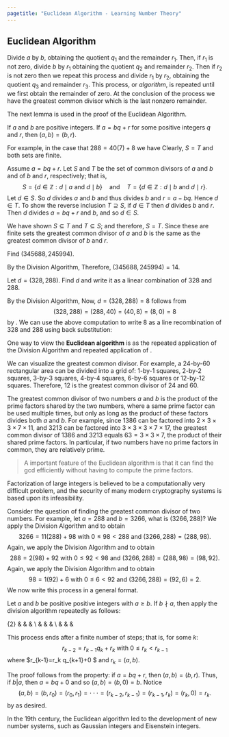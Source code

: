 ```yaml
---
pagetitle: "Euclidean Algorithm - Learning Number Theory"
---
```


## Euclidean Algorithm


Divide $a$ by $b,$ obtaining the quotient $q_1$ and the remainder $r_1$. Then, if $r_1$ is not zero, divide $b$ by $r_1$ obtaining the quotient $q_2$ and remainder $r_2$. Then if $r_2$ is not zero then we repeat this process and divide $r_1$ by $r_2$, obtaining the quotient $q_3$ and remainder $r_3$. This process, or *algorithm*, is repeated until we first obtain the remainder of zero. At the conclusion of the process we have the greatest common divisor which is the last nonzero remainder.

The next lemma is used in the proof of the Euclidean Algorithm.

::: {#lem-euallemm } 
If $a$ and $b$ are positive integers.
If $a=b q+r$ for some positive integers $q$ and $r$, then $(a,b)=(b,r)$.
::: 

For example, in the case that $288=40(7)+8$ we have 
\begin{align*}
S& =\{d\in \mathbb{Z} \mid d\mid 288 \text{ and } d\mid 40\} \\
& =\{\pm1, \pm 2, \pm 4\pm, 8\pm\}
\end{align*}
\begin{align*}
T& =\{d\in \mathbb{Z} \mid d\mid 40 \text{ and } d\mid 8\} \\
& =\{\pm1, \pm 2, \pm 4\pm, 8\pm\}
\end{align*}
Clearly, $S=T$ and both sets are finite. 

::: {.proof }
Assume $a=bq+r$. 
Let $S$ and $T$ be the set of common divisors of $a$ and $b$ and of $b$ and $r$, respectively; 
that is, 
$$
S=\{d\in \mathbb{Z} : d\mid a \text{ and } d\mid b\}
\quad \text{and}\quad
T=\{d\in \mathbb{Z} : d\mid b \text{ and } d\mid r\}.
$$
Let $d\in S$. 
So $d$ divides $a$ and $b$ and thus divides $b$ and $r=a-b q$. 
Hence $d\in T$. 
\par
To show the reverse inclusion $T\supseteq S$, if $d\in T$ then $d$ divides $b$ and $r$. 
Then $d$ divides $a=bq+r$ and $b$, and so $d\in S$. 
\par
We have shown $S\subseteq T$ and $T\subseteq S$; and therefore, $S=T$. 
Since these are finite sets the greatest common divisor of $a$ and $b$ is the same as the greatest common divisor of $b$ and $r$.
::: 

::: {#exm- }
Find $(345688, 245994)$. 
::: 

::: {.solution }
By the Division Algorithm,
\begin{align*}
& 345688 =245994(1)+99694 \, \text{ with } \, 0\leq 99694 < 245994 \\
& 245994 =99694(2)+46606 \, \text{ with } \, 0\leq 46606 < 99694 \\
& 99694 =46606(2)+6482 \, \text{ with } \, 0\leq 6482 < 46606 \\
& 46606 =6482(7)+1232 \, \text{ with } \, 0\leq 1232 < 6482 \\
& 6482 =1232(5)+322 \, \text{ with } \, 0\leq 322 < 1232 \\
& 1232 =322(3)+266 \, \text{ with } \, 0\leq 266 < 322 \\
& 322 =266(1)+56 \, \text{ with } \, 0\leq 56 < 266 \\
& 266 =56(4)+42 \, \text{ with } \, 0\leq 42 < 56 \\
& 56 =42(1)+14 \, \text{ with } \, 0\leq 14 < 42 \\
& 42  =14(3)+0 \, \text{ with } \, 0\leq 0 < 14 
\end{align*}
Therefore, $(345688, 245994)=14$.
::: 

::: {#exm- }
Let $d=(328,288)$. 
Find $d$ and write it as a linear combination of 328 and 288. 
::: 

::: {.solution }
By the Division Algorithm,
\begin{align*}
328 & =288(1)+40 \, \text{ with } \, 0\leq 40<288 \\
288 & =40(7)+8 \,  \text{with} \, 0\leq 8<40 \\
40 & =8(5)+0 \,  \text{ with } \, 0\leq 8<40
\end{align*}
Now, $d=(328,288)=8$ follows from
$$
(328,288)=(288,40)=(40,8)=(8,0)=8
$$
by \ref{euallemm}. 
We can use the above computation to write $8$ as a line recombination of 328 and 288 using back substitution: 
\begin{align*}
& 8=288-40(7) \\
& 8=288-[328-288(1)](7) \\
& 8= 8(288)-7(328)
\square
\end{align*} 
::: 

One way to view the \index{Euclidean algorithm} **Euclidean algorithm** is as the repeated application of the Division Algorithm and repeated application of \ref{euallemm}. 

We can visualize the greatest common divisor.
For example, a 24-by-60 rectangular area can be divided into a grid of: 
1-by-1 squares, 2-by-2 squares, 3-by-3 squares, 4-by-4 squares, 6-by-6 squares or 12-by-12 squares. Therefore, 12 is the greatest common divisor of 24 and 60. 

The greatest common divisor of two numbers $a$ and $b$ is the product of the prime factors shared by the two numbers, where a same prime factor can be used multiple times, but only as long as the product of these factors divides both $a$ and $b$.
For example, since 1386 can be factored into $2 \times 3 \times 3 \times 7 \times 11$, and 3213 can be factored into $3 \times 3 \times 3 \times 7 \times 17$, the greatest common divisor of 1386 and 3213 equals $63 = 3 \times 3 \times 7$, the product of their shared prime factors. 
In particular, if two numbers have no prime factors in common, they are relatively prime. 

> A important feature of the Euclidean algorithm is that it can find the gcd efficiently without having to compute the prime factors. 

Factorization of large integers is believed to be a computationally very difficult problem, and the security of many modern cryptography systems is based upon its infeasibility.

Consider the question of finding the greatest common divisor of two numbers. 
For example, let $a=288$ and $b=3266$, what is $(3266,288)$?
We apply the Division Algorithm and \ref{euallemm} to obtain 
$$
3266=11(288)+98  \text{ with } 0\leq 98 <288 \text{ and } (3266,288)=(288,98).
$$
Again, we apply the Division Algorithm and \ref{euallemm} to obtain 
$$
288=2(98)+92 \text{ with } 0\leq 92 <98 \text{ and } (3266,288)=(288,98)=(98,92).
$$
Again, we apply the Division Algorithm and \ref{euallemm} to obtain 
$$
98=1(92)+6 
\text{ with } 0\leq 6 <92
\text{ and } (3266,288)
%=(288,98)=(98,92)
=(92,6)
=2.
$$
We now write this process in a general format.



::: {#thm-euclidean-algorithm }

Let $a$ and $b$ be positive positive integers 
with $a\geq b$.
If $b\nmid a$, then apply the division algorithm repeatedly as follows: 

 {2}
& 
\text{$a=b q_0+r_0$  with $0\leq  r_0<b$,}
& \qquad & 
\text{$b=r_0 q_1+r_1$  with $0\leq  r_1<r_0$,} 
\\
& 
\text{$r_0=r_1 q_2+r_2$  with $0\leq  r_2<r_1$,} 
& & 
\text{$r_1=r_2 q_3+r_3$  with $0\leq  r_3<r_2$,} 
\\ 
&
\text{$r_2=r_3 q_4+r_4$  with $0\leq  r_4<r_3$,}
& & 
\text{$r_3=r_4 q_5+r_5$  with $0\leq  r_5<r_4$, \, $\ldots$}
 

This process ends after a finite number of steps; 
that is, for some $k$: 
$$
r_{k-2}=r_{k-1} q_k+r_k
\text{ with } 0\leq  r_k<r_{k-1}
$$
where
$r_{k-1}=r_k q_{k+1}+0 $ and $r_k=(a,b)$.
::: 

::: {.proof }
The proof follows from the property: if $a=b q+r,$ then $(a,b)=(b,r).$ 
Thus, if $b|a,$ then $a=b q+0$ and so $(a,b)=(b,0)=b.$ Notice 
$$
(a,b) 
=\left(b,r_0\right)
=\left(r_0,r_1\right)
=\cdot \cdot \cdot =\left(r_{k-2},r_{k-1}\right) 
=\left(r_{k-1},r_k\right) =\left(r_k,0\right) =r_k.
$$
by \ref{euallemm} as desired.
::: 

In the 19th century, the Euclidean algorithm led to the development of new number systems, such as Gaussian integers and Eisenstein integers. 


